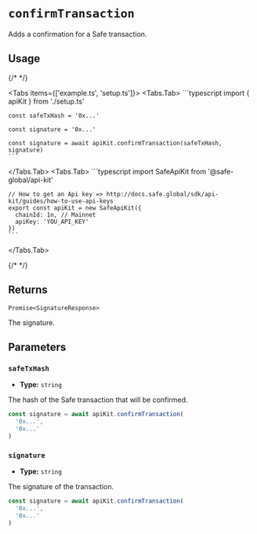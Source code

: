 
# `confirmTransaction`

Adds a confirmation for a Safe transaction.

## Usage

{/* <!-- vale off --> */}

<Tabs items={['example.ts', 'setup.ts']}>
  <Tabs.Tab>
    ```typescript
    import { apiKit } from './setup.ts'

    const safeTxHash = '0x...'
    
    const signature = '0x...'

    const signature = await apiKit.confirmTransaction(safeTxHash, signature)
    ```
  </Tabs.Tab>
  <Tabs.Tab>
    ```typescript
    import SafeApiKit from '@safe-global/api-kit'

    // How to get an Api key => http://docs.safe.global/sdk/api-kit/guides/how-to-use-api-keys
    export const apiKit = new SafeApiKit({
      chainId: 1n, // Mainnet
      apiKey: 'YOU_API_KEY'
    })
    ```
  </Tabs.Tab>
</Tabs>

{/* <!-- vale on --> */}

## Returns

`Promise<SignatureResponse>`

The signature.

## Parameters

### `safeTxHash`

- **Type:** `string`

The hash of the Safe transaction that will be confirmed.

```typescript focus=2
const signature = await apiKit.confirmTransaction(
  '0x...',
  '0x...'
)
```

### `signature`

- **Type:** `string`

The signature of the transaction.

```typescript focus=3
const signature = await apiKit.confirmTransaction(
  '0x...',
  '0x...'
)
```

